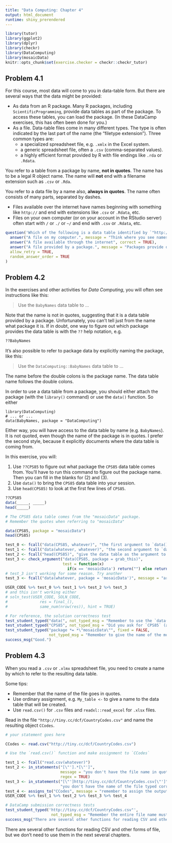 ```yaml
---
title: "Data Computing: Chapter 4"
output: html_document
runtime: shiny_prerendered
---
```


```r
library(tutor)
library(ggplot2)
library(dplyr)
library(checkr)
library(DataComputing)
library(mosaicData)
knitr::opts_chunk$set(exercise.checker = checkr::checkr_tutor)
```

## Problem 4.1

For this course, most data will come to you in data-table form. But there are several ways that the data might be provided:

* As data from an R package. Many R packages, including `ScientificProgramming`, provide data tables as part of the package. To access these tables, you can load the package. (In these DataCamp exercises, this has often been done for you.)
* As a file. Data-table files come in many different types. The type is often indicated by the last part of the name (the "filetype extension"). Three common types are:
    - a specialized spreadsheet file, e.g. `.xmlx` in the Excel system.
    - a generic spreadsheet file, often a `.csv` (comma-separated values).
    - a highly efficient format provided by R with file endings like `.rda` or `.Rdata`.

You refer to a table from a package by name, **not in quotes**. The name has to be a legal R object name. The name will **not** end with a filename extension such as `.csv` or `.Rda`.

You refer to a data file by a name also, **always in quotes**. The name often consists of many parts, separated by dashes. 

* Files available over the internet have names beginning with something like `http://` and end with extensions like `.csv` or `.Rdata`, etc.
* Files on your own computer (or on your account in the RStudio server) often start with `/` or `./` or `~/` and end with `.csv` or `.Rdata`, etc.


```r
question('Which of the following is a data table identified by `"http://tiny.cc/dcf/CountryCodes.rda"`.',
  answer("A file on my computer.", message = "Think where you see names started with `http://`" ),
  answer("A file available through the internet", correct = TRUE),
  answer("A file provided by a package.", message = "Packages provide data with commands like `data()`."),
  allow_retry = TRUE,
  random_answer_order = TRUE
)
```

## Problem 4.2

In the exercises and other activities for *Data Computing*, you will often see instructions like this:

> Use the `BabyNames` data table to ...

Note that the name is not in quotes, suggesting that it is a data table provided by a package. Unfortunately, you can't tell just from the name what package it is. If in doubt, one way to figure out which package provides the data table is with the `??` help notation, e.g.
```r
??BabyNames
```

It's also possible to refer to package data by explicitly naming the package, like this:

> Use the `DataComputing::BabyNames` data table to ...

The name before the double colons is the package name. The data table name follows the double colons. 

In order to use a data table from a package, you should either attach the package (with the `library()` command) or use the `data()` function. So either

    library(DataComputing)
    # ... or ...
    data(BabyNames, package = "DataComputing")


Either way, you will have access to the data table by name (e.g. `BabyNames`). It is not quoted, even though the name of the package is in quotes. I prefer the second style, because it explicitly documents where the data table is coming from.

In this exercise, you will:

1. Use `??CPS85` to figure out what package the `CPS85` data table comes from. You'll have to run this command to figure out the package name. Then you can fill in the blanks for (2) and (3).
2. Use `data()` to bring the `CPS85` data table into your session.
3. Use `head(CPS85)` to look at the first few lines of `CPS85`.

```r
??CPS85
data(_____, _____)
head(_____)
```

```r
# The CPS85 data table comes from the "mosaicData" package.
# Remember the quotes when referring to "mosaicData"
```

```r
data(CPS85, package = "mosaicData")
head(CPS85)
```

```r
test_0 <- fcall("data(CPS85, whatever)", "the first argument to `data()` is the data table, e.g. `CPS85`")
test_1 <- fcall("data(whatever, whatever)", "the second argument to `data()` is `package =`")
test_2 <- fcall("head(CPS85)", "give the data table as the argument to `head()`")
test_3 <- check_argument("data(CPS85, package = grab_this)", 
                         test = function(x) 
                           if(x == 'mosaicData') return("") else return("should be the name of the package (in quotes)."))
# test_3 isn't working for some reason. Try another
test_3 <- fcall("data(whatever, package = 'mosaicData')", message = "argument should be the name of the package (in quotes).")

USER_CODE %>% test_0 %>% test_1 %>% test_2 %>% test_3
# and this isn't working either
# soln_test(USER_CODE, SOLN_CODE,
#              res = final_(),
#              same_num(nrow(res)), hint = TRUE)
```


```r
# For reference, the solution correctness test
test_student_typed("data(", not_typed_msg = "Remember to use the `data()` function.")
test_student_typed("CPS85", not_typed_msg = "Did you ask for `CPS85` (and spell it correctly?")
test_student_typed("package *= *\"mosaicData\"", fixed = FALSE, 
                   not_typed_msg = "Remember to give the name of the mosaicData package in quotes.")
success_msg("Good.")
```

## Problem 4.3

When you read a `.csv` or `.xlmx` spreadsheet file, you need to create a name by which to refer to the resulting data table.

Some tips:

* Remember that the name of the file goes in quotes.
* Use ordinary assignment, e.g. `My_table <- ` to give a name to the  data table that will be created.
* Use `read.csv()` for `.csv` files and `readxl::read_excel` for `.xlsx` files.


Read in the file `"http://tiny.cc/dcf/CountryCodes.csv"` and name the resulting object `CCodes`.

```r
# your statement goes here
```

```r
CCodes <- read.csv("http://tiny.cc/dcf/CountryCodes.csv")
```

```r
# Use the `read.csv()` function and make assignment to `CCodes`
```

```r
test_1 <- fcall("read.csv(whatever)")
test_2 <- in_statements("[\"'].*[\"']", 
                        message = "you don't have the file name in quotes.",
                        regex = TRUE)
test_3 <- in_statements("[\"']http://tiny.cc/dcf/CountryCodes.csv[\"']", regex = TRUE,
                        "you don't have the name of the file typed correctly.")
test_4 <- assigns_to("CCodes", message = "remember to assign the output to `CCodes`.")
USER_CODE %>% test_1 %>% test_2 %>% test_3 %>% test_4
```

```r
# DataCamp submission correctness tests
test_student_typed('http://tiny.cc/dcf/CountryCodes.csv"',
                    not_typed_msg = "Remember the entire file name must be given, in quotes.")
success_msg("There are several other functions for reading CSV and other forms of file, but we don't need to use them in the next several chapters.")
```

There are several other functions for reading CSV and other forms of file, but we don't need to use them in the next several chapters.



